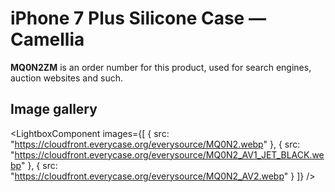
# iPhone 7 Plus Silicone Case — Camellia

<Callout type='info' emoji='👉🏻'>**MQ0N2ZM** is an order number for this product, used for search engines, auction websites and such.</Callout>

## Image gallery

<LightboxComponent
    images={[
      {
        src: "https://cloudfront.everycase.org/everysource/MQ0N2.webp"
      },
      {
        src: "https://cloudfront.everycase.org/everysource/MQ0N2_AV1_JET_BLACK.webp"
      },
      {
        src: "https://cloudfront.everycase.org/everysource/MQ0N2_AV2.webp"
      }
    ]}
  />
